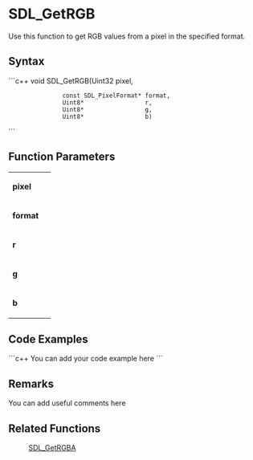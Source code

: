 <!-- pragma section-numbers off -->
<!-- pragma disable-camelcase -->

= SDL_GetRGB =
Use this function to get RGB values from a pixel in the specified format. 


== Syntax ==
```c++
void SDL_GetRGB(Uint32                 pixel,
                const SDL_PixelFormat* format,
                Uint8*                 r, 
                Uint8*                 g, 
                Uint8*                 b)
```

== Function Parameters ==
{|
|'''pixel'''
|
|-
|'''format'''
|
|-
|'''r'''
|
|-
|'''g'''
|
|-
|'''b'''
|
|}

== Code Examples ==
```c++
You can add your code example here
```

== Remarks ==
You can add useful comments here

== Related Functions ==
:[[SDL_GetRGBA]]
